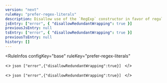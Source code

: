 ```yaml
---
version: "next"
ruleKey: "prefer-regex-literals"
description: Disallow use of the `RegExp` constructor in favor of regular expression literals
jsEntry: ["error", { "disallowRedundantWrapping": true }]
previousJsEntry: null
tsEntry: ["error", { "disallowRedundantWrapping": true }]
previousTsEntry: null
history: []
---
```


<RuleInfos 
  configKey="base" 
  ruleKey="prefer-regex-literals" 
>
  <>
    ```json
    ["error",{"disallowRedundantWrapping":true}]
    ```
  </>

  <>
    ```json
    ["error",{"disallowRedundantWrapping":true}]
    ```
  </>
</RuleInfos>
